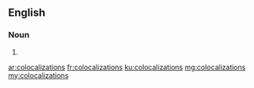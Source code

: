 ==English==

===Noun===
{{head|en}}

# {{plural of|colocalization}}

[[ar:colocalizations]]
[[fr:colocalizations]]
[[ku:colocalizations]]
[[mg:colocalizations]]
[[my:colocalizations]]